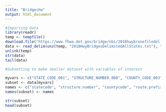 ```yaml
---
title: "Bridgeshw"
output: html_document
---
```


```r
#Importing Data
library(readr)
temp <- tempfile()
download.file("https://www.fhwa.dot.gov/bridge/nbi/2018hwybronefiledel.zip",temp)
data <- read_delim(unz(temp, "2018HwyBridgesDelimitedAllStates.txt"), ",", col_names = T)
unlink(temp)
str(data)
tail(data)
```

```r
#Subsetting to make smaller dataset with variables of interest

myvars <- c("STATE_CODE_001", "STRUCTURE_NUMBER_008", "COUNTY_CODE_003", "ROUTE_PREFIX_005B", "SERVICE_LEVEL_005C", "MAINTENANCE_021", "YEAR_BUILT_027", "ADT_029", "HISTORY_037", "DECK_COND_058", "SUPERSTRUCTURE_COND_059", "CHANNEL_COND_061")
subset <- data[myvars]
names <- c("statecode", "structure.number", "countycode", "route.prefix", "service.level", "maintenance.responsibility", "yearbuilt", "avg.daily.traffic", "historical.significance", "deck.condition", "superstructure.condition", "channel.condition")
names(subset) <- names
```

```r
str(subset)
head(subset)
```